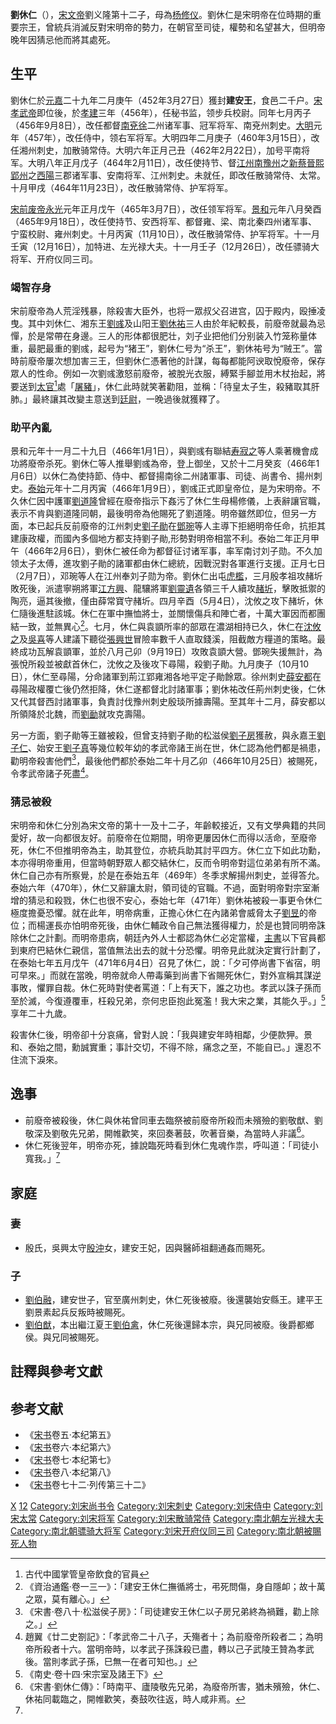 '''劉休仁'''（{{bd|443年||471年|6月4日|catIdx=L}}），[[宋文帝|宋文帝]]劉义隆第十二子，母為[[杨美人_(南朝宋文帝)|杨修仪]]。劉休仁是宋明帝在位時期的重要宗王，曾統兵消滅反對宋明帝的勢力，在朝官至司徒，權勢和名望甚大，但明帝晚年因猜忌他而將其處死。

==生平==
劉休仁於[[元嘉_(南朝宋)|元嘉]]二十九年二月庚午（452年3月27日）獲封'''建安王'''，食邑二千户。[[宋孝武帝|宋孝武帝]]即位後，於[[孝建|孝建]]三年（456年），任秘书监，领步兵校尉。同年七月丙子（456年9月8日），改任都督[[南兗州|南兗]][[徐州_(三國至明朝)|徐]]二州诸军事、冠军将军、南兗州刺史。[[大明_(刘骏)|大明]]元年（457年），改任侍中，领右军将军。大明四年二月庚子（460年3月15日），改任湘州刺史，加散骑常侍。大明六年正月己丑（462年2月22日），加号平南将军。大明八年正月戊子（464年2月11日），改任使持节、督[[江州|江州]][[南豫州|南豫州]]之[[新蔡郡|新蔡]][[晋熙郡|晉熙]][[郢州|郢州]]之[[西阳郡|西陽]]三郡诸军事、安南将军、江州刺史。未就任，即改任散骑常侍、太常。十月甲戌（464年11月23日），改任散骑常侍、护军将军。

[[宋前废帝|宋前废帝]][[永光_(南朝宋前废帝)|永光]]元年正月戊午（465年3月7日），改任领军将军。[[景和|景和]]元年八月癸酉（465年9月18日），改任使持节、安西将军、都督雍、梁、南北秦四州诸军事、宁蛮校尉、雍州刺史。十月丙寅（11月10日），改任散骑常侍、护军将军。十一月壬寅（12月16日），加特进、左光禄大夫。十一月壬子（12月26日），改任骠骑大将军、开府仪同三司。

=== 竭智存身 ===
宋前廢帝為人荒淫残暴，除殺害大臣外，也将一眾叔父召进宫，囚于殿内，殴捶凌曳。其中刘休仁、湘东王[[劉彧|劉彧]]及山阳王[[劉休祐|劉休祐]]三人由於年紀較長，前廢帝就最為忌憚，於是常帶在身邊。三人的形体都很肥壮，刘子业把他们分别装入竹笼称量体重，最肥最重的劉彧，起号为“猪王”，劉休仁号为“杀王”，劉休祐号为“贼王”。當時前廢帝屢次想加害三王，但劉休仁憑著他的計謀，每每都能阿谀取悅廢帝，保存眾人的性命。例如一次劉彧激怒前廢帝，被脫光衣服，縛緊手腳並用木杖抬起，將要送到[[太官|太官]]<ref>古代中國掌管皇帝飲食的官員</ref>處「[[殺豬|屠豬]]」，休仁此時就笑著勸阻，並稱：「待皇太子生，殺豬取其肝肺。」最終讓其改變主意送到[[廷尉|廷尉]]，一晚過後就獲釋了。

=== 助平內亂 ===
{{main|義嘉之難}}
景和元年十一月二十九日（466年1月1日），與劉彧有聯結[[寿寂之|寿寂之]]等人乘著機會成功將廢帝杀死。劉休仁等人推舉劉彧為帝，登上御坐，又於十二月癸亥（466年1月6日）以休仁為使持節、侍中、都督揚南徐二州諸軍事、司徒、尚書令、揚州刺史。[[泰始_(南朝宋明帝)|泰始]]元年十二月丙寅（466年1月9日），劉彧正式即皇帝位，是为宋明帝。不久休仁因中護軍[[劉道隆|劉道隆]]曾經在廢帝指示下姦污了休仁生母楊修儀，上表辭讓官職，表示不肯與劉道隆同朝，最後明帝為他賜死了劉道隆。明帝雖然即位，但另一方面，本已起兵反前廢帝的江州刺史[[劉子勛|劉子勛]]在[[鄧琬|鄧琬]]等人主導下拒絕明帝任命，抗拒其建康政權，而國內多個地方都支持劉子勛,形勢對明帝相當不利。泰始二年正月甲午（466年2月6日），劉休仁被任命为都督征讨诸军事，率军南讨刘子勋。不久加领太子太傅，進攻劉子勛的諸軍都由休仁總統，因戰況對各軍進行支援。正月七日（2月7日），邓琬等人在江州奉刘子勋为帝。劉休仁出屯[[虎檻|虎檻]]，三月殷孝祖攻赭圻敗死後，派遣寧朔將軍[[江方興|江方興]]、龍驤將軍[[劉靈遺|劉靈遺]]各領三千人續攻[[赭圻|赭圻]]，擊敗抵禦的陶亮，逼其後撤，僅由薛常寶守赭圻。四月辛酉（5月4日），沈攸之攻下赭圻，休仁隨後進駐該城。休仁在軍中撫恤將士，並關懷傷兵和陣亡者，十萬大軍因而都團結一致，並無異心<ref>《資治通鑑·卷一三一》：「建安王休仁撫循將士，弔死問傷，身自隱卹；故十萬之眾，莫有離心。」</ref>。七月，休仁與袁顗所率的部眾在濃湖相持已久，休仁在[[沈攸之|沈攸之]]及[[吳喜|吳喜]]等人建議下聽從[[張興世|張興世]]冒險率數千人直取錢溪，阻截敵方糧道的策略。最終成功瓦解袁顗軍，並於八月己卯（9月19日）攻敗袁顗大營。鄧琬失援無計，為張悅所殺並被獻首休仁，沈攸之及後攻下尋陽，殺劉子勛。九月庚子（10月10日），休仁至尋陽，分命諸軍到荊江郢雍湘各地平定子勛餘眾。徐州刺史[[薛安都|薛安都]]在尋陽政權覆亡後仍然拒降，休仁遂都督北討諸軍事；劉休祐改任荊州刺史後，仁休又代其督西討諸軍事，負責討伐豫州刺史殷琰所據壽陽。至其年十二月，薛安都以所領降於北魏，而[[劉勔|劉勔]]就攻克壽陽。

另一方面，劉子勛等王雖被殺，但曾支持劉子勛的松滋侯[[劉子房|劉子房]]獲赦，與永嘉王[[刘子仁_(刘宋)|劉子仁]]、始安王[[劉子真|劉子真]]等幾位較年幼的孝武帝諸王尚在世，休仁認為他們都是禍患，勸明帝殺害他們<ref>《宋書·卷八十·松滋侯子房》：「司徒建安王休仁以子房兄弟終為禍難，勸上除之。」</ref>，最後他們都於泰始二年十月乙卯（466年10月25日）被賜死，令孝武帝諸子死盡<ref>趙翼《廿二史劄記》：「孝武帝二十八子，夭殤者十；為前廢帝所殺者二；為明帝所殺者十六。當明帝時，以孝武子孫誅殺已盡，轉以己子武陵王贊為孝武後。當則孝武子孫，巳無一在者可知也。」</ref>。

=== 猜忌被殺 ===
宋明帝和休仁分別為宋文帝的第十一及十二子，年齡較接近，又有文學典籍的共同愛好，故一向都很友好。前廢帝在位期間，明帝更屢因休仁而得以活命，至廢帝死，休仁不但推明帝為主，助其登位，亦統兵助其討平四方。休仁立下如此功勳，本亦得明帝重用，但當時朝野眾人都交結休仁，反而令明帝對這位弟弟有所不滿。休仁自己亦有所察覺，於是在泰始五年（469年）冬季求解揚州刺史，並得答允。泰始六年（470年），休仁又辭讓太尉，領司徒的官職。不過，面對明帝對宗室漸增的猜忌和殺戮，休仁也很不安心，泰始七年（471年）劉休祐被殺一事更令休仁極度擔憂恐懼。就在此年，明帝病重，正擔心休仁在內諸弟會威脅太子[[宋後廢帝|劉昱]]的帝位；而楊運長亦怕明帝死後，由休仁輔政令自己無法獲得權力，於是也贊同明帝誅除休仁之計劃。而明帝患病，朝廷內外人士都認為休仁必定當權，[[主書|主書]]以下官員都到東府巴結休仁親信，當值無法出去的就十分恐懼。明帝見此就決定實行計劃了，在泰始七年五月戊午（471年6月4日）召見了休仁，說：「夕可停尚書下省宿，明可早來。」而就在當晚，明帝就命人帶毒藥到尚書下省賜死休仁，對外宣稱其謀逆事敗，懼罪自裁。休仁死時對使者罵道：「上有天下，誰之功也。孝武以誅子孫而至於滅，今復遵覆車，枉殺兄弟，奈何忠臣抱此冤濫！我大宋之業，其能久乎。」<ref name="#1">《南史·卷十四·宋宗室及諸王下》</ref>享年二十九歲。

殺害休仁後，明帝卻十分哀痛，曾對人說：「我與建安年時相鄰，少便款狎。景和、泰始之間，勳誠實重；事計交切，不得不除，痛念之至，不能自已。」還忍不住流下淚來。

== 逸事 ==
*前廢帝被殺後，休仁與休祐曾同車去臨祭被前廢帝所殺而未殯殮的劉敬猷、劉敬深及劉敬先兄弟，開帷歡笑，來回奏著鼓，吹著音樂，為當時人非議<ref>《宋書·劉休仁傳》：「時南平、廬陵敬先兄弟，為廢帝所害，猶未殯殮，休仁、休祐同載臨之，開帷歡笑，奏鼓吹往返，時人咸非焉。</ref>。
*休仁死後翌年，明帝亦死，據說臨死時看到休仁鬼魂作祟，呼叫道：「司徒小寬我。」<ref name="#1"/>

== 家庭 ==
=== 妻 ===
*殷氏，吳興太守[[殷沖|殷沖]]女，建安王妃，因與醫師祖翻通姦而賜死。
=== 子 ===
*[[劉伯融|劉伯融]]，建安世子，官至廣州刺史，休仁死後被廢。後還襲始安縣王。建平王劉景素起兵反叛時被賜死。
*[[劉伯猷|劉伯猷]]，本出繼江夏王[[劉伯禽|劉伯禽]]，休仁死後還歸本宗，與兄同被廢。後爵都鄉侯。與兄同被賜死。

==註釋與參考文獻==
{{reflist}}


==参考文献 ==
*《[[宋书|宋书]]卷五·本纪第五》
*《[[宋书|宋书]]卷六·本纪第六》
*《[[宋书|宋书]]卷七·本纪第七》
*《[[宋书|宋书]]卷八·本纪第八》
*《[[宋书|宋书]]卷七十二·列传第三十二》

[[Category:刘姓|X]]
[[Category:宋文帝皇子|12]]
[[Category:刘宋尚书令|Category:刘宋尚书令]]
[[Category:刘宋刺史|Category:刘宋刺史]]
[[Category:刘宋侍中|Category:刘宋侍中]]
[[Category:刘宋太常|Category:刘宋太常]]
[[Category:刘宋将军|Category:刘宋将军]]
[[Category:刘宋散骑常侍|Category:刘宋散骑常侍]]
[[Category:南北朝左光禄大夫|Category:南北朝左光禄大夫]]
[[Category:南北朝骠骑大将军|Category:南北朝骠骑大将军]]
[[Category:刘宋开府仪同三司|Category:刘宋开府仪同三司]]
[[Category:南北朝被賜死人物|Category:南北朝被賜死人物]]